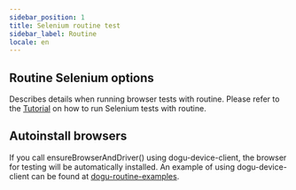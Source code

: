 ```yaml
---
sidebar_position: 1
title: Selenium routine test
sidebar_label: Routine
locale: en
---
```


## Routine Selenium options

Describes details when running browser tests with routine. Please refer to the [Tutorial](/get-started/tutorials/test-automation/routine-testing/selenium) on how to run Selenium tests with routine.

## Autoinstall browsers

If you call ensureBrowserAndDriver() using dogu-device-client, the browser for testing will be automatically installed. An example of using dogu-device-client can be found at [dogu-routine-examples](https://github.com/dogu-team/dogu-routine-examples).
